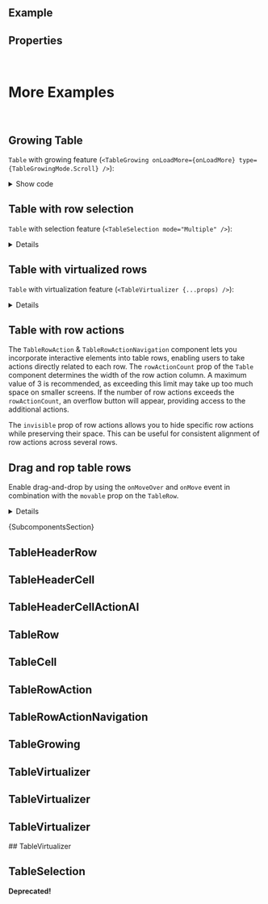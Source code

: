 
<Meta of={ComponentStories} />

<DocsHeader experimental />

<br />

## Example

<Canvas of={ComponentStories.Default} />

## Properties

<ControlsWithNote of={ComponentStories.Default} />

<br />

# More Examples

<br />

## Growing Table

`Table` with growing feature (`<TableGrowing onLoadMore={onLoadMore} type={TableGrowingMode.Scroll} />`):

<Canvas of={ComponentStories.GrowingTable} />

<details>

<summary>Show code</summary>

```jsx
const createRows = (indexOffset) => {
  return new Array(25).fill('').map((_, index) => (
    <TableRow key={`${index + indexOffset}-row`}>
      <TableCell>
        <span>{index + indexOffset}</span>
      </TableCell>
      <TableCell>
        <span>Placeholder</span>
      </TableCell>
      <TableCell>
        <span>Placeholder 2</span>
      </TableCell>
      <TableCell>
        <span>Placeholder 3</span>
      </TableCell>
      <TableCell>
        <span>Placeholder 4</span>
      </TableCell>
    </TableRow>
  ));
};

const GrowingTable = () => {
  const [rows, setRows] = useState(createRows(1));
  const onLoadMore = () => {
    setRows((prev) => [...prev, ...createRows(prev.length + 1)]);
  };
  return (
    <div style={{ height: '250px', overflow: 'auto' }}>
      <Table
        {...otherProps}
        headerRow={
          <TableHeaderRow sticky>
            <TableHeaderCell width={'200px'} minWidth={'200px'}>
              <span>Product</span>
            </TableHeaderCell>
            <TableHeaderCell minWidth={'200px'}>
              <span>Supplier</span>
            </TableHeaderCell>
            <TableHeaderCell minWidth={'200px'}>
              <span>Dimensions</span>
            </TableHeaderCell>
            <TableHeaderCell minWidth={'100px'} maxWidth="200px">
              <span>Weight</span>
            </TableHeaderCell>
            <TableHeaderCell minWidth="200px">
              <span>Price</span>
            </TableHeaderCell>
          </TableHeaderRow>
        }
        features={<TableGrowing onLoadMore={onLoadMore} type={TableGrowingMode.Scroll} />}
      >
        {rows}
      </Table>
    </div>
  );
};
```

</details>

## Table with row selection

`Table` with selection feature (`<TableSelection mode="Multiple" />`):

<Canvas of={ComponentStories.WithSelection} />

<details>

    <summary>Show code</summary>

```jsx
function TableWithRowSelection(props) {
  const [mode, setMode] = useState(TableSelectionMode.Multiple);
  return (
    <>
      <SegmentedButton
        onSelectionChange={(e) => {
          setMode(e.detail.selectedItems[0].textContent);
        }}
      >
        {Object.values(TableSelectionMode).map((selectionMode) => (
          <SegmentedButtonItem key={selectionMode} selected={selectionMode === mode}>
            {selectionMode}
          </SegmentedButtonItem>
        ))}
      </SegmentedButton>
      <Table
        {...props}
        headerRow={
          <TableHeaderRow sticky>
            <TableHeaderCell width={'200px'} minWidth={'200px'}>
              <span>Product</span>
            </TableHeaderCell>
            <TableHeaderCell minWidth={'200px'}>
              <span>Supplier</span>
            </TableHeaderCell>
            <TableHeaderCell minWidth={'200px'}>
              <span>Dimensions</span>
            </TableHeaderCell>
            <TableHeaderCell minWidth={'100px'} maxWidth="200px">
              <span>Weight</span>
            </TableHeaderCell>
            <TableHeaderCell minWidth="200px">
              <span>Price</span>
            </TableHeaderCell>
          </TableHeaderRow>
        }
        features={<TableSelection mode={mode} />}
      >
        <TableRow>
          <TableCell>
            <span>Notebook Basic</span>
          </TableCell>
          <TableCell>
            <span>Very Best Screens</span>
          </TableCell>
          <TableCell>
            <span>30 x 18 x 3cm</span>
          </TableCell>
          <TableCell>
            <span>4.2KG</span>
          </TableCell>
          <TableCell>
            <span>956EUR</span>
          </TableCell>
        </TableRow>
        <TableRow>
          <TableCell>
            <span>Notebook Basic 17HT-1001</span>
          </TableCell>
          <TableCell>
            <span>Very Best Screens</span>
          </TableCell>
          <TableCell>
            <span>29 x 17 x 3.1cm</span>
          </TableCell>
          <TableCell>
            <span>4.5KG</span>
          </TableCell>
          <TableCell>
            <span>1249EUR</span>
          </TableCell>
        </TableRow>
      </Table>
    </>
  );
}
```

</details>

## Table with virtualized rows

`Table` with virtualization feature (`<TableVirtualizer {...props) />`):

<Canvas of={ComponentStories.VirtualizedTableRows} />

<details>

    <summary>Show code</summary>

```tsx
// enrich data with `position` (if not already available)
const dataLargeWithPosition = dataLarge.map((item, index) => ({
  ...item,
  position: index
}));

function VirtualizedTable(props) {
  const [data, setData] = useState(dataLargeWithPosition.slice(0, 9));

  const handleRangeChange: TableVirtualizerPropTypes['onRangeChange'] = (e) => {
    const { first, last } = e.detail;

    // render two rows before and after the visible area of the table body container
    const overscanCountStart = Math.max(first - 2, 0);
    const overscanCountEnd = Math.min(last + 2, dataLargeWithPosition.length);
    setData(dataLargeWithPosition.slice(overscanCountStart, overscanCountEnd));
  };
  return (
    <Table
      {...props}
      // headerRow + 8 visible rows:
      // 9 * 44px = 396px (content-density: Cozy)
      // 9 * 32px = 288px (content-density: Compact)
      style={{ height: '396px' }}
      headerRow={
        <TableHeaderRow sticky>
          <TableHeaderCell>Name</TableHeaderCell>
          <TableHeaderCell>Age</TableHeaderCell>
          <TableHeaderCell>Friend Name</TableHeaderCell>
          <TableHeaderCell>Friend Age</TableHeaderCell>
        </TableHeaderRow>
      }
      features={<TableVirtualizer rowCount={500} rowHeight={44} onRangeChange={handleRangeChange} />}
    >
      {data.map((row) => (
        <TableRow key={row.position} position={row.position}>
          <TableCell>
            <span>{row.name}</span>
          </TableCell>
          <TableCell>
            <span>{row.age}</span>
          </TableCell>
          <TableCell>
            <span>{row.friend.name}</span>
          </TableCell>
          <TableCell>
            <span>{row.friend.age}</span>
          </TableCell>
        </TableRow>
      ))}
    </Table>
  );
}
```

</details>

## Table with row actions

The `TableRowAction` & `TableRowActionNavigation` component lets you incorporate interactive elements into table rows, enabling users to take actions directly related to each row.
The `rowActionCount` prop of the `Table` component determines the width of the row action column. A maximum value of 3 is recommended, as exceeding this limit may take up too much space on smaller screens. If the number of row actions exceeds the `rowActionCount`, an overflow button will appear, providing access to the additional actions.

The `invisible` prop of row actions allows you to hide specific row actions while preserving their space. This can be useful for consistent alignment of row actions across several rows.

<Canvas of={ComponentStories.withRowActions} />

## Drag and rop table rows

Enable drag-and-drop by using the `onMoveOver` and `onMove` event in combination with the `movable` prop on the `TableRow`.

<Canvas of={ComponentStories.dragAndDropRows} />

<details>

    <summary>Show static code</summary>

    ```tsx
    function DragAndDropTableRows(props) {
      const [rows, setRows] = useState(dataLargeWithPosition.slice(0, 10));

      const handleMove: TablePropTypes["onMove"] = (e) => {
        const { source, destination } = e.detail;

        setRows((prevRows) => {
          const sourceIndex = prevRows.findIndex(
            (row) => `${row.position}` === source.element.dataset.id,
          );
          const destinationIndex = prevRows.findIndex(
            (row) => `${row.position}` === destination.element.dataset.id,
          );

          if (sourceIndex === -1 || destinationIndex === -1) {
            return prevRows;
          }

          const updatedRows = [...prevRows];
          const [movedRow] = updatedRows.splice(sourceIndex, 1);

          if (destination.placement === "Before") {
            updatedRows.splice(destinationIndex, 0, movedRow);
          } else if (destination.placement === "After") {
            updatedRows.splice(destinationIndex + 1, 0, movedRow);
          }

          return updatedRows;
        });
      };

      const handleMoveOver: TablePropTypes["onMoveOver"] = (e) => {
        const { source, destination } = e.detail;

        if (
          source.element.hasAttribute("ui5-table-row") &&
          destination.element.hasAttribute("ui5-table-row") &&
          destination.placement !== "On"
        ) {
          e.preventDefault();
        }
      };

      return (
        <Table {...props} onMove={handleMove} onMoveOver={handleMoveOver}>
          {rows.map((row) => (
            <TableRow key={row.position} movable data-id={row.position}>
              <TableCell>
                <span>{row.name}</span>
              </TableCell>
              <TableCell>
                <span>{row.age}</span>
              </TableCell>
              <TableCell>
                <span>{row.friend.name}</span>
              </TableCell>
              <TableCell>
                <span>{row.friend.age}</span>
              </TableCell>
            </TableRow>
          ))}
        </Table>
      );
    }
    ```

</details>

<Markdown>{SubcomponentsSection}</Markdown>

## TableHeaderRow

<Description of={TableHeaderRow} />
<ArgTypes of={TableHeaderRow} />

## TableHeaderCell

<Description of={TableHeaderCell} />
<ArgTypes of={TableHeaderCell} />

## TableHeaderCellActionAI

<Description of={TableHeaderCellActionAI} />
<ArgTypes of={TableHeaderCellActionAI} />

## TableRow

<Description of={TableRow} />
<ArgTypes of={TableRow} />

## TableCell

<Description of={TableCell} />
<ArgTypes of={TableCell} />

## TableRowAction

<Description of={TableRowAction} />
<ArgTypes of={TableRowAction} />

## TableRowActionNavigation

<Description of={TableRowActionNavigation} />
<ArgTypes of={TableRowActionNavigation} />

## TableGrowing

<Description of={TableGrowing} />
<ArgTypes of={TableGrowing} />

## TableVirtualizer

<Description of={TableVirtualizer} />
<ArgTypes of={TableVirtualizer} />

## TableVirtualizer

<Description of={TableVirtualizer} />
<ArgTypes of={TableVirtualizer} />

## TableVirtualizer

<Description of={TableSelectionMulti} />
<ArgTypes of={TableSelectionMulti} />
## TableVirtualizer

<Description of={TableSelectionSingle} />
<ArgTypes of={TableSelectionSingle} />

## TableSelection

**Deprecated!**

<Description of={TableSelection} />
<ArgTypes of={TableSelection} />

<Footer />

